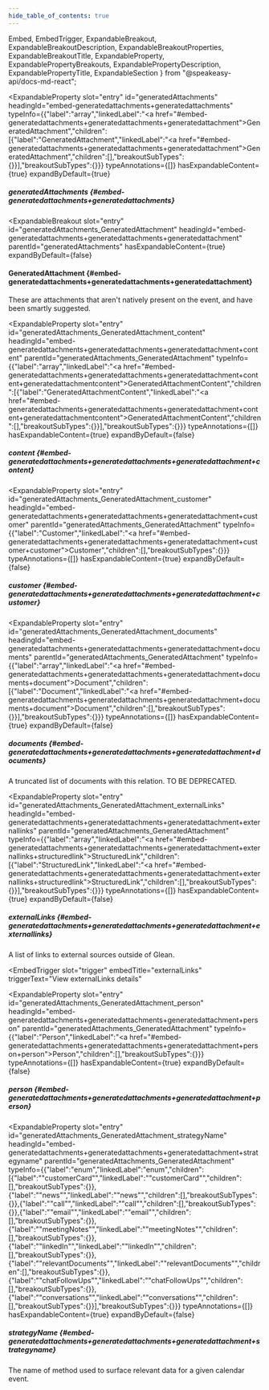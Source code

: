 ```yaml
---
hide_table_of_contents: true
---
```

  Embed,
  EmbedTrigger,
  ExpandableBreakout,
  ExpandableBreakoutDescription,
  ExpandableBreakoutProperties,
  ExpandableBreakoutTitle,
  ExpandableProperty,
  ExpandablePropertyBreakouts,
  ExpandablePropertyDescription,
  ExpandablePropertyTitle,
  ExpandableSection
} from "@speakeasy-api/docs-md-react";

<ExpandableSection>

<ExpandableProperty
  slot="entry"
  id="generatedAttachments"
  headingId="embed-generatedattachments+generatedattachments"
  typeInfo={{"label":"array","linkedLabel":"<a href=\"#embed-generatedattachments+generatedattachments+generatedattachment\">GeneratedAttachment</a>","children":[{"label":"GeneratedAttachment","linkedLabel":"<a href=\"#embed-generatedattachments+generatedattachments+generatedattachment\">GeneratedAttachment</a>","children":[],"breakoutSubTypes":{}}],"breakoutSubTypes":{}}}
  typeAnnotations={[]}
  hasExpandableContent={true}
  expandByDefault={true}
>

<ExpandablePropertyTitle slot="title">

##### generatedAttachments \{#embed-generatedattachments+generatedattachments\}

</ExpandablePropertyTitle>

<ExpandablePropertyBreakouts slot="breakouts">

<ExpandableBreakout
  slot="entry"
  id="generatedAttachments_GeneratedAttachment"
  headingId="embed-generatedattachments+generatedattachments+generatedattachment"
  parentId="generatedAttachments"
  hasExpandableContent={true}
  expandByDefault={false}
>

<ExpandableBreakoutTitle slot="title">

#### GeneratedAttachment \{#embed-generatedattachments+generatedattachments+generatedattachment\}

</ExpandableBreakoutTitle>

<ExpandableBreakoutDescription slot="description">

These are attachments that aren't natively present on the event, and have been smartly suggested.

</ExpandableBreakoutDescription>

<ExpandableBreakoutProperties slot="properties">

<ExpandableProperty
  slot="entry"
  id="generatedAttachments_GeneratedAttachment_content"
  headingId="embed-generatedattachments+generatedattachments+generatedattachment+content"
  parentId="generatedAttachments_GeneratedAttachment"
  typeInfo={{"label":"array","linkedLabel":"<a href=\"#embed-generatedattachments+generatedattachments+generatedattachment+content+generatedattachmentcontent\">GeneratedAttachmentContent</a>","children":[{"label":"GeneratedAttachmentContent","linkedLabel":"<a href=\"#embed-generatedattachments+generatedattachments+generatedattachment+content+generatedattachmentcontent\">GeneratedAttachmentContent</a>","children":[],"breakoutSubTypes":{}}],"breakoutSubTypes":{}}}
  typeAnnotations={[]}
  hasExpandableContent={true}
  expandByDefault={false}
>

<ExpandablePropertyTitle slot="title">

##### content \{#embed-generatedattachments+generatedattachments+generatedattachment+content\}

</ExpandablePropertyTitle>

<ExpandablePropertyBreakouts slot="breakouts">

<Embed slot="embed">

<EmbedTrigger slot="trigger" embedTitle="content" triggerText="View content details">

<Embedcontent />

</EmbedTrigger>

</Embed>

</ExpandablePropertyBreakouts>

</ExpandableProperty>

<ExpandableProperty
  slot="entry"
  id="generatedAttachments_GeneratedAttachment_customer"
  headingId="embed-generatedattachments+generatedattachments+generatedattachment+customer"
  parentId="generatedAttachments_GeneratedAttachment"
  typeInfo={{"label":"Customer","linkedLabel":"<a href=\"#embed-generatedattachments+generatedattachments+generatedattachment+customer+customer\">Customer</a>","children":[],"breakoutSubTypes":{}}}
  typeAnnotations={[]}
  hasExpandableContent={true}
  expandByDefault={false}
>

<ExpandablePropertyTitle slot="title">

##### customer \{#embed-generatedattachments+generatedattachments+generatedattachment+customer\}

</ExpandablePropertyTitle>

<ExpandablePropertyBreakouts slot="breakouts">

<Embed slot="embed">

<EmbedTrigger slot="trigger" embedTitle="customer" triggerText="View customer details">

<Embedcustomer />

</EmbedTrigger>

</Embed>

</ExpandablePropertyBreakouts>

</ExpandableProperty>

<ExpandableProperty
  slot="entry"
  id="generatedAttachments_GeneratedAttachment_documents"
  headingId="embed-generatedattachments+generatedattachments+generatedattachment+documents"
  parentId="generatedAttachments_GeneratedAttachment"
  typeInfo={{"label":"array","linkedLabel":"<a href=\"#embed-generatedattachments+generatedattachments+generatedattachment+documents+document\">Document</a>","children":[{"label":"Document","linkedLabel":"<a href=\"#embed-generatedattachments+generatedattachments+generatedattachment+documents+document\">Document</a>","children":[],"breakoutSubTypes":{}}],"breakoutSubTypes":{}}}
  typeAnnotations={[]}
  hasExpandableContent={true}
  expandByDefault={false}
>

<ExpandablePropertyTitle slot="title">

##### documents \{#embed-generatedattachments+generatedattachments+generatedattachment+documents\}

</ExpandablePropertyTitle>

<ExpandablePropertyDescription slot="description">

A truncated list of documents with this relation. TO BE DEPRECATED.

</ExpandablePropertyDescription>

<ExpandablePropertyBreakouts slot="breakouts">

<Embed slot="embed">

<EmbedTrigger slot="trigger" embedTitle="documents" triggerText="View documents details">

<Embeddocuments />

</EmbedTrigger>

</Embed>

</ExpandablePropertyBreakouts>

</ExpandableProperty>

<ExpandableProperty
  slot="entry"
  id="generatedAttachments_GeneratedAttachment_externalLinks"
  headingId="embed-generatedattachments+generatedattachments+generatedattachment+externallinks"
  parentId="generatedAttachments_GeneratedAttachment"
  typeInfo={{"label":"array","linkedLabel":"<a href=\"#embed-generatedattachments+generatedattachments+generatedattachment+externallinks+structuredlink\">StructuredLink</a>","children":[{"label":"StructuredLink","linkedLabel":"<a href=\"#embed-generatedattachments+generatedattachments+generatedattachment+externallinks+structuredlink\">StructuredLink</a>","children":[],"breakoutSubTypes":{}}],"breakoutSubTypes":{}}}
  typeAnnotations={[]}
  hasExpandableContent={true}
  expandByDefault={false}
>

<ExpandablePropertyTitle slot="title">

##### externalLinks \{#embed-generatedattachments+generatedattachments+generatedattachment+externallinks\}

</ExpandablePropertyTitle>

<ExpandablePropertyDescription slot="description">

A list of links to external sources outside of Glean.

</ExpandablePropertyDescription>

<ExpandablePropertyBreakouts slot="breakouts">

<Embed slot="embed">

<EmbedTrigger
  slot="trigger"
  embedTitle="externalLinks"
  triggerText="View externalLinks details"
>

<Embedexternallinks />

</EmbedTrigger>

</Embed>

</ExpandablePropertyBreakouts>

</ExpandableProperty>

<ExpandableProperty
  slot="entry"
  id="generatedAttachments_GeneratedAttachment_person"
  headingId="embed-generatedattachments+generatedattachments+generatedattachment+person"
  parentId="generatedAttachments_GeneratedAttachment"
  typeInfo={{"label":"Person","linkedLabel":"<a href=\"#embed-generatedattachments+generatedattachments+generatedattachment+person+person\">Person</a>","children":[],"breakoutSubTypes":{}}}
  typeAnnotations={[]}
  hasExpandableContent={true}
  expandByDefault={false}
>

<ExpandablePropertyTitle slot="title">

##### person \{#embed-generatedattachments+generatedattachments+generatedattachment+person\}

</ExpandablePropertyTitle>

<ExpandablePropertyBreakouts slot="breakouts">

<Embed slot="embed">

<EmbedTrigger slot="trigger" embedTitle="person" triggerText="View person details">

<Embedperson />

</EmbedTrigger>

</Embed>

</ExpandablePropertyBreakouts>

</ExpandableProperty>

<ExpandableProperty
  slot="entry"
  id="generatedAttachments_GeneratedAttachment_strategyName"
  headingId="embed-generatedattachments+generatedattachments+generatedattachment+strategyname"
  parentId="generatedAttachments_GeneratedAttachment"
  typeInfo={{"label":"enum","linkedLabel":"enum","children":[{"label":"\"customerCard\"","linkedLabel":"\"customerCard\"","children":[],"breakoutSubTypes":{}},{"label":"\"news\"","linkedLabel":"\"news\"","children":[],"breakoutSubTypes":{}},{"label":"\"call\"","linkedLabel":"\"call\"","children":[],"breakoutSubTypes":{}},{"label":"\"email\"","linkedLabel":"\"email\"","children":[],"breakoutSubTypes":{}},{"label":"\"meetingNotes\"","linkedLabel":"\"meetingNotes\"","children":[],"breakoutSubTypes":{}},{"label":"\"linkedIn\"","linkedLabel":"\"linkedIn\"","children":[],"breakoutSubTypes":{}},{"label":"\"relevantDocuments\"","linkedLabel":"\"relevantDocuments\"","children":[],"breakoutSubTypes":{}},{"label":"\"chatFollowUps\"","linkedLabel":"\"chatFollowUps\"","children":[],"breakoutSubTypes":{}},{"label":"\"conversations\"","linkedLabel":"\"conversations\"","children":[],"breakoutSubTypes":{}}],"breakoutSubTypes":{}}}
  typeAnnotations={[]}
  hasExpandableContent={true}
  expandByDefault={false}
>

<ExpandablePropertyTitle slot="title">

##### strategyName \{#embed-generatedattachments+generatedattachments+generatedattachment+strategyname\}

</ExpandablePropertyTitle>

<ExpandablePropertyDescription slot="description">

The name of method used to surface relevant data for a given calendar event.

</ExpandablePropertyDescription>

</ExpandableProperty>

</ExpandableBreakoutProperties>

</ExpandableBreakout>

</ExpandablePropertyBreakouts>

</ExpandableProperty>

</ExpandableSection>